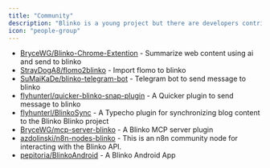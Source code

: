 ```yaml
---
title: "Community"
description: "Blinko is a young project but there are developers contributing and we welcome any contributions you may have"
icon: "people-group"
---
```



- [BryceWG/Blinko-Chrome-Extention](https://github.com/BryceWG/Blinko-Chrome-Extention) - Summarize web content using ai and send to blinko
- [StrayDogA8/flomo2blinko](https://github.com/StrayDogA8/flomo2blinko) - Import flomo to blinko
- [SuMaiKaDe/blinko-telegram-bot](https://github.com/SuMaiKaDe/blinko-telegram-bot) - Telegram bot to send message to blinko
- [flyhunterl/quicker-blinko-snap-plugin](https://getquicker.net/Sharedaction?code=56b8e984-0b63-4a25-6394-08dd33c42981) - A Quicker plugin to send message to blinko
- [flyhunterl/BlinkoSync](https://github.com/flyhunterl/BlinkoSync) - A Typecho plugin for synchronizing blog content to the Blinko Blinko project
- [BryceWG/mcp-server-blinko](https://github.com/BryceWG/mcp-server-blinko) - A Blinko MCP server plugin
- [azdolinski/n8n-nodes-blinko](https://github.com/azdolinski/n8n-nodes-blinko) - This is an n8n community node for interacting with the Blinko API.
- [pepitoria/BlinkoAndroid](https://github.com/pepitoria/BlinkoAndroid) - A Blinko Android App